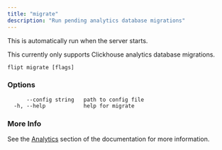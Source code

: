 ```yaml
---
title: "migrate"
description: "Run pending analytics database migrations"
---
```


This is automatically run when the server starts.

<Note>
  This currently only supports Clickhouse analytics database migrations.
</Note>

```
flipt migrate [flags]
```

### Options

```
      --config string   path to config file
  -h, --help            help for migrate
```

### More Info

See the [Analytics](/v2/configuration/analytics) section of the documentation for more information.
